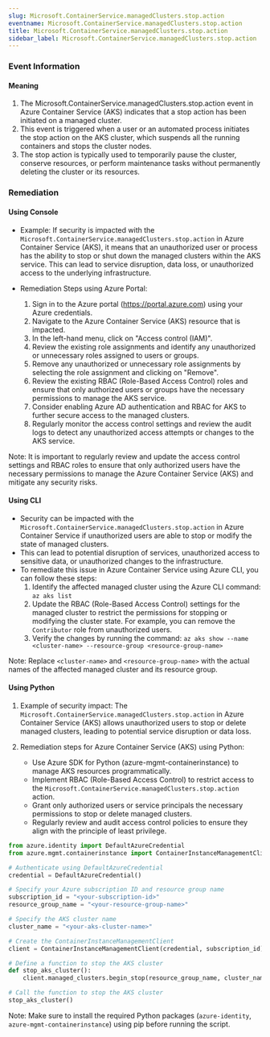 ```yaml
--- 
slug: Microsoft.ContainerService.managedClusters.stop.action
eventname: Microsoft.ContainerService.managedClusters.stop.action
title: Microsoft.ContainerService.managedClusters.stop.action
sidebar_label: Microsoft.ContainerService.managedClusters.stop.action
---
```

                       
### Event Information

#### Meaning

1. The Microsoft.ContainerService.managedClusters.stop.action event in Azure Container Service (AKS) indicates that a stop action has been initiated on a managed cluster.
2. This event is triggered when a user or an automated process initiates the stop action on the AKS cluster, which suspends all the running containers and stops the cluster nodes.
3. The stop action is typically used to temporarily pause the cluster, conserve resources, or perform maintenance tasks without permanently deleting the cluster or its resources.

### Remediation

#### Using Console

- Example: If security is impacted with the `Microsoft.ContainerService.managedClusters.stop.action` in Azure Container Service (AKS), it means that an unauthorized user or process has the ability to stop or shut down the managed clusters within the AKS service. This can lead to service disruption, data loss, or unauthorized access to the underlying infrastructure.

- Remediation Steps using Azure Portal:
  1. Sign in to the Azure portal (https://portal.azure.com) using your Azure credentials.
  2. Navigate to the Azure Container Service (AKS) resource that is impacted.
  3. In the left-hand menu, click on "Access control (IAM)".
  4. Review the existing role assignments and identify any unauthorized or unnecessary roles assigned to users or groups.
  5. Remove any unauthorized or unnecessary role assignments by selecting the role assignment and clicking on "Remove".
  6. Review the existing RBAC (Role-Based Access Control) roles and ensure that only authorized users or groups have the necessary permissions to manage the AKS service.
  7. Consider enabling Azure AD authentication and RBAC for AKS to further secure access to the managed clusters.
  8. Regularly monitor the access control settings and review the audit logs to detect any unauthorized access attempts or changes to the AKS service.

Note: It is important to regularly review and update the access control settings and RBAC roles to ensure that only authorized users have the necessary permissions to manage the Azure Container Service (AKS) and mitigate any security risks.

#### Using CLI

- Security can be impacted with the `Microsoft.ContainerService.managedClusters.stop.action` in Azure Container Service if unauthorized users are able to stop or modify the state of managed clusters.
- This can lead to potential disruption of services, unauthorized access to sensitive data, or unauthorized changes to the infrastructure.
- To remediate this issue in Azure Container Service using Azure CLI, you can follow these steps:
  1. Identify the affected managed cluster using the Azure CLI command: `az aks list`
  2. Update the RBAC (Role-Based Access Control) settings for the managed cluster to restrict the permissions for stopping or modifying the cluster state. For example, you can remove the `Contributor` role from unauthorized users.
  3. Verify the changes by running the command: `az aks show --name <cluster-name> --resource-group <resource-group-name>`

Note: Replace `<cluster-name>` and `<resource-group-name>` with the actual names of the affected managed cluster and its resource group.

#### Using Python

1. Example of security impact: The `Microsoft.ContainerService.managedClusters.stop.action` in Azure Container Service (AKS) allows unauthorized users to stop or delete managed clusters, leading to potential service disruption or data loss.

2. Remediation steps for Azure Container Service (AKS) using Python:
   - Use Azure SDK for Python (azure-mgmt-containerinstance) to manage AKS resources programmatically.
   - Implement RBAC (Role-Based Access Control) to restrict access to the `Microsoft.ContainerService.managedClusters.stop.action` action.
   - Grant only authorized users or service principals the necessary permissions to stop or delete managed clusters.
   - Regularly review and audit access control policies to ensure they align with the principle of least privilege.

```python
from azure.identity import DefaultAzureCredential
from azure.mgmt.containerinstance import ContainerInstanceManagementClient

# Authenticate using DefaultAzureCredential
credential = DefaultAzureCredential()

# Specify your Azure subscription ID and resource group name
subscription_id = "<your-subscription-id>"
resource_group_name = "<your-resource-group-name>"

# Specify the AKS cluster name
cluster_name = "<your-aks-cluster-name>"

# Create the ContainerInstanceManagementClient
client = ContainerInstanceManagementClient(credential, subscription_id)

# Define a function to stop the AKS cluster
def stop_aks_cluster():
    client.managed_clusters.begin_stop(resource_group_name, cluster_name)

# Call the function to stop the AKS cluster
stop_aks_cluster()
```

Note: Make sure to install the required Python packages (`azure-identity`, `azure-mgmt-containerinstance`) using pip before running the script.


 